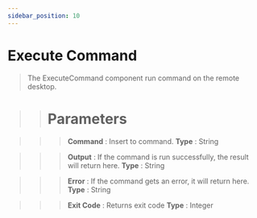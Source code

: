```yaml
---
sidebar_position: 10
---
```


# Execute Command

> The ExecuteCommand component run command on the remote desktop.

>> # Parameters

>>> **Command** : Insert to command. **Type** : String

>>> **Output** : If the command is run successfully, the result will return here.  **Type** : String

>>> **Error** : If the command gets an error, it will return here. **Type** : String

>>> **Exit Code** : Returns exit code **Type** : Integer